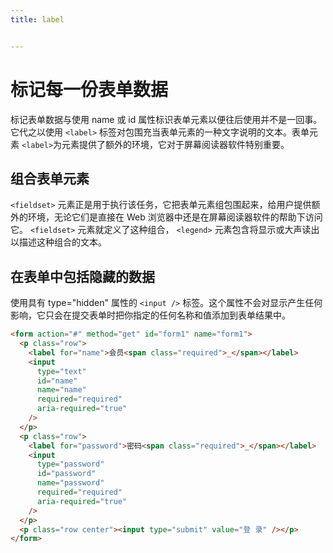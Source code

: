 ```yaml
---
title: label


---
```


# 标记每一份表单数据

标记表单数据与使用 name 或 id 属性标识表单元素以便往后使用并不是一回事。它代之以使用 `<label>` 标签对包围充当表单元素的一种文字说明的文本。表单元素 `<label>`为元素提供了额外的环境，它对于屏幕阅读器软件特别重要。

## 组合表单元素

`<fieldset>` 元素正是用于执行该任务，它把表单元素组包围起来，给用户提供额外的环境，无论它们是直接在 Web 浏览器中还是在屏幕阅读器软件的帮助下访问它。 `<fieldset>` 元素就定义了这种组合， `<legend>` 元素包含将显示或大声读出以描述这种组合的文本。

## 在表单中包括隐藏的数据

使用具有 type="hidden" 属性的 `<input />` 标签。这个属性不会对显示产生任何影响，它只会在提交表单时把你指定的任何名称和值添加到表单结果中。

```html
<form action="#" method="get" id="form1" name="form1">
  <p class="row">
    <label for="name">会员<span class="required">_</span></label>
    <input
      type="text"
      id="name"
      name="name"
      required="required"
      aria-required="true"
    />
  </p>
  <p class="row">
    <label for="password">密码<span class="required">_</span></label>
    <input
      type="password"
      id="password"
      name="password"
      required="required"
      aria-required="true"
    />
  </p>
  <p class="row center"><input type="submit" value="登 录" /></p>
</form>
```

            